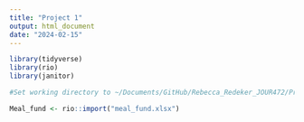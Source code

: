 ```yaml
---
title: "Project 1"
output: html_document
date: "2024-02-15"
---
```

```r
library(tidyverse)
library(rio)
library(janitor)

```


```r
#Set working directory to ~/Documents/GitHub/Rebecca_Redeker_JOUR472/Project 1 

Meal_fund <- rio::import("meal_fund.xlsx")

```